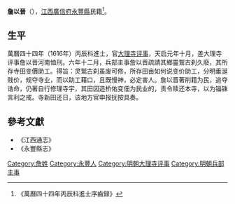 '''詹以晉'''（{{bd|？||？|}}），[[江西|江西]][[廣信府|廣信府]][[永豐縣|永豐縣]]民籍<ref>《萬曆四十四年丙辰科進士序齒録》</ref>。

== 生平 ==
萬曆四十四年（1616年）丙辰科進士，官[[大理寺评事|大理寺评事]]，天启元年十月，差大理寺评事詹以晋河南恤刑。六年十二月，兵部主事詹以晋疏請其鄉靈鷲古刹久廢，其所存寺田变價助工。得旨：灵鹫古刹虽废可修，所存田亩如何说变价助工，分明垂涎贱价，规夺寺业，而以助工藉口，且既慢神，必定害人。詹以晋著削籍为民，追夺诰命，仍著自行修理寺宇，其田因造桥佑变佃为民业的，责令赎还本寺，以为锱铢言利之戒。寺新田还日，该地方官申报抚按具奏。

==參考文獻==
{{reflist}}
*《江西通志》
*《永豐縣志》

{{萬曆四十四年丙辰科殿試金榜}}

{{Authority control}}

{{DEFAULTSORT:Zhan詹}}
[[Category:詹姓|Category:詹姓]]
[[Category:永豐人|Category:永豐人]]
[[Category:明朝大理寺评事|Category:明朝大理寺评事]]
[[Category:明朝兵部主事|Category:明朝兵部主事]]